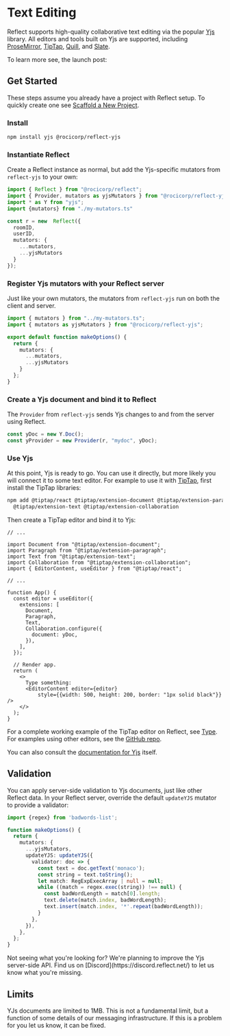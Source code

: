 
# Text Editing

Reflect supports high-quality collaborative text editing via the popular [Yjs](https://yjs.dev) library. All editors and tools built on Yjs are supported, including [ProseMirror](https://prosemirror.net/), [TipTap](https://www.tiptap.dev/), [Quill](https://quilljs.com/), and [Slate](https://www.slatejs.org/).

To learn more see, the launch post:

<div style={{display:'flex', justifyContent: 'center'}}>
  <Tweet id="1714682920495919520"/>
</div>

## Get Started

These steps assume you already have a project with Reflect setup. To quickly create one see [Scaffold a New Project](/start/scaffold).

<Steps>

### Install

```bash copy
npm install yjs @rocicorp/reflect-yjs
```

### Instantiate Reflect

Create a Reflect instance as normal, but add the Yjs-specific mutators from `reflect-yjs` to your own:

```ts filename="my-app.ts" copy {2-3,11}
import { Reflect } from "@rocicorp/reflect";
import { Provider, mutators as yjsMutators } from "@rocicorp/reflect-yjs";
import * as Y from "yjs";
import {mutators} from "./my-mutators.ts"

const r = new  Reflect({
  roomID,
  userID,
  mutators: {
    ...mutators,
    ...yjsMutators
  }
});
```

### Register Yjs mutators with your Reflect server

Just like your own mutators, the mutators from `reflect-yjs` run on both the client and server.

```ts filename="reflect-server/index.ts" copy {2,8}
import { mutators } from "../my-mutators.ts";
import { mutators as yjsMutators } from "@rocicorp/reflect-yjs";

export default function makeOptions() {
  return {
    mutators: {
      ...mutators,
      ...yjsMutators
    }
  };
}

```

### Create a Yjs document and bind it to Reflect

The `Provider` from `reflect-yjs` sends Yjs changes to and from the server using Reflect.

```ts copy filename="my-app.ts"
const yDoc = new Y.Doc();
const yProvider = new Provider(r, "mydoc", yDoc);
```

### Use Yjs

At this point, Yjs is ready to go. You can use it directly, but more likely you will connect it to some text editor. For example to use it with [TipTap](https://www.tiptap.dev/), first install the TipTap libraries:

```bash
npm add @tiptap/react @tiptap/extension-document @tiptap/extension-paragraph \
  @tiptap/extension-text @tiptap/extension-collaboration
```

Then create a TipTap editor and bind it to Yjs:

```tsx copy filename="index.tsx"
// ...

import Document from "@tiptap/extension-document";
import Paragraph from "@tiptap/extension-paragraph";
import Text from "@tiptap/extension-text";
import Collaboration from "@tiptap/extension-collaboration";
import { EditorContent, useEditor } from "@tiptap/react";

// ...

function App() {
  const editor = useEditor({
    extensions: [
      Document,
      Paragraph,
      Text,
      Collaboration.configure({
        document: yDoc,
      }),
    ],
  });

  // Render app.
  return (
    <>
      Type something:
      <EditorContent editor={editor}
          style={{width: 500, height: 200, border: "1px solid black"}} />
    </>
  );
}
```

For a complete working example of the TipTap editor on Reflect, see [Type](/start/examples#type). For examples using other editors, see the [GitHub repo](https://github.com/rocicorp/reflect-yjs/tree/main/examples).

You can also consult the [documentation for Yjs](https://docs.yjs.dev/) itself.

</Steps>

## Validation

You can apply server-side validation to Yjs documents, just like other Reflect data. In your Reflect server, override the default `updateYJS` mutator to provide a validator:

```ts filename="reflect-server/index.ts" copy
import {regex} from 'badwords-list';

function makeOptions() {
  return {
    mutators: {
      ...yjsMutators,
      updateYJS: updateYJS({
        validator: doc => {
          const text = doc.getText('monaco');
          const string = text.toString();
          let match: RegExpExecArray | null = null;
          while ((match = regex.exec(string)) !== null) {
            const badWordLength = match[0].length;
            text.delete(match.index, badWordLength);
            text.insert(match.index, '*'.repeat(badWordLength));
          }
        },
      }),
    },
  };
}
```

<Callout>
Not seeing what you're looking for? We're planning to improve the Yjs server-side API. Find us on [Discord](https://discord.reflect.net/) to let us know what you're missing.
</Callout>

## Limits

YJs documents are limited to 1MB. This is not a fundamental limit, but a function of some details of our messaging infrastructure. If this is a problem for you let us know, it can be fixed.
